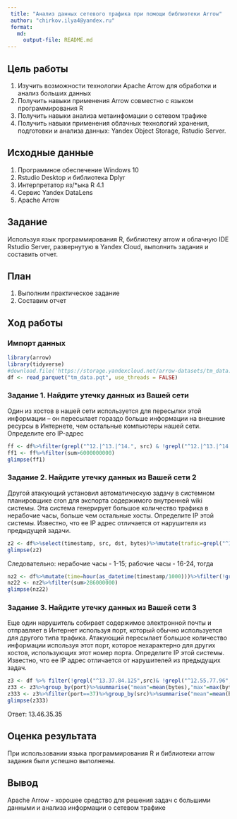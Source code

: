 ```yaml
---
 title: "Анализ данных сетевого трафика при помощи библиотеки Arrow"
 author: "chirkov.ilya4@yandex.ru"
 format: 
   md:
     output-file: README.md
---
```


## Цель работы 

1. Изучить возможности технологии Apache Arrow для обработки и анализ больших данных
2. Получить навыки применения Arrow совместно с языком программирования R
3. Получить навыки анализа метаинфомации о сетевом трафике
4. Получить навыки применения облачных технологий хранения, подготовки и анализа данных: Yandex Object Storage, Rstudio Server.

## Исходные данные 
 
1. Программное обеспечение Windows 10 
2. Rstudio Desktop и библиотека Dplyr
3. Интерпретатор яз/*ыка R 4.1
4. Сервис Yandex DataLens
5. Apache Arrow

## Задание

Используя язык программирования R, библиотеку arrow и облачную IDE Rstudio Server, развернутую в Yandex Cloud, выполнить задания и составить отчет.

## План

1.  Выполним практическое задание
2.  Составим отчет

## Ход работы

### Импорт данных

```r
library(arrow)
library(tidyverse)
#download.file('https://storage.yandexcloud.net/arrow-datasets/tm_data.pqt', destfile = "tm_data.pqt")
df <- read_parquet("tm_data.pqt", use_threads = FALSE)
```
### Задание 1. Найдите утечку данных из Вашей сети

Один из хостов в нашей сети используется для пересылки этой информации – он пересылает гораздо больше информации на внешние ресурсы в Интернете, чем остальные компьютеры нашей сети. Определите его IP-адрес

```r
ff <- df%>%filter(grepl("^12.|^13.|^14.", src) & !grepl("^12.|^13.|^14.", dst))%>%group_by(src) %>% summarise("sum" = sum(bytes)) %>% select(src,sum) 
ff1 <- ff%>%filter(sum>6000000000)
glimpse(ff1)
```

### Задание 2. Найдите утечку данных из Вашей сети 2 

Другой атакующий установил автоматическую задачу в системном планировщике cron для экспорта содержимого внутренней wiki системы. Эта система генерирует большое количество трафика в нерабочие часы, больше чем остальные хосты. Определите IP этой системы. Известно, что ее IP адрес отличается от нарушителя из предыдущей задачи.

```r
z2 <- df%>%select(timestamp, src, dst, bytes)%>%mutate(trafic=grepl("^12.|^13.|^14.", src) & !grepl("^12.|^13.|^14.",dst),time=hour(as_datetime(timestamp/1000))) %>%filter(trafic==TRUE,time>=0&time<=24)%>% group_by(time)%>%summarise(trafictime=n())%>%arrange(desc(trafictime))
glimpse(z2)
```

Следовательно: нерабочие часы - 1-15; рабочие часы - 16-24, тогда

```r
nz2 <- df%>%mutate(time=hour(as_datetime(timestamp/1000)))%>%filter(!grepl("^13.37.84.125",src))%>% filter(grepl("^12.|^13.|^14.", src) & !grepl("^12.|^13.|^14.", dst))%>%filter(time>=1&time<=15)%>%group_by(src)%>%summarise("sum" =sum(bytes))%>%select(src,sum)
nz22 <- nz2%>%filter(sum>286000000) 
glimpse(nz22)
```

### Задание 3. Найдите утечку данных из Вашей сети 3

Еще один нарушитель собирает содержимое электронной почты и отправляет в Интернет используя порт, который обычно используется для другого типа трафика. Атакующий пересылает большое количество информации используя этот порт, которое нехарактерно для других хостов, использующих этот номер порта. Определите IP этой системы. Известно, что ее IP адрес отличается от нарушителей из предыдущих задач.

```r
z3 <- df %>% filter(!grepl("^13.37.84.125",src)& !grepl("^12.55.77.96",src))%>% select(src, bytes, port) 
z33 <- z3%>%group_by(port)%>%summarise("mean"=mean(bytes),"max"=max(bytes),"sum"=sum(bytes))%>%mutate("Raz"= max-mean)%>%filter(Raz!=0, Raz>170000)
z333 <- z3%>%filter(port==37)%>%group_by(src)%>%summarise("mean"=mean(bytes))%>%filter(mean>37543)%>%select(src)
glimpse(z333)
```

Ответ: 13.46.35.35

## Оценка результата

При использовании языка программирования R и библиотеки arrow задания были успешно выполнены.

## Вывод 

Apache Arrow - хорошее средство для решения задач с большими данными и анализа информации о сетевом трафике
